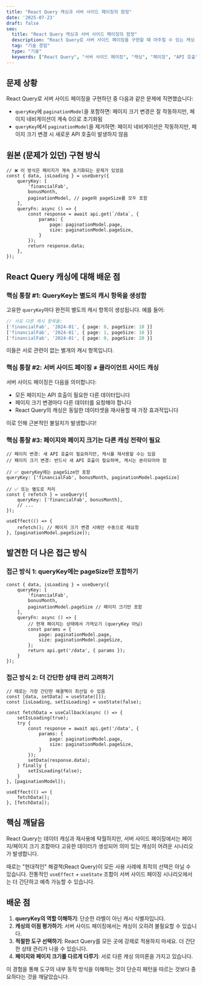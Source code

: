 ```yaml
---
title: "React Query 캐싱과 서버 사이드 페이징의 함정"
date: '2025-07-23'
draft: false
seo:
  title: "React Query 캐싱과 서버 사이드 페이징의 함정"
  description: "React Query로 서버 사이드 페이징을 구현할 때 마주칠 수 있는 캐싱 문제와 해결 방법"
  tag: "기술 경험"
  type: "기술"
  keywords: ["React Query", "서버 사이드 페이징", "캐싱", "페이징", "API 호출"]
---
```


## 문제 상황

React Query로 서버 사이드 페이징을 구현하던 중 다음과 같은 문제에 직면했습니다:

- `queryKey`에 `paginationModel`을 포함하면: 페이지 크기 변경은 잘 작동하지만, 페이지 네비게이션이 계속 0으로 초기화됨
- `queryKey`에서 `paginationModel`을 제거하면: 페이지 네비게이션은 작동하지만, 페이지 크기 변경 시 새로운 API 호출이 발생하지 않음

## 원본 (문제가 있던) 구현 방식

```tsx
// ❌ 이 방식은 페이지가 계속 초기화되는 문제가 있었음
const { data, isLoading } = useQuery({
    queryKey: [
        'financialFab',
        bonusMonth,
        paginationModel, // page와 pageSize를 모두 포함
    ],
    queryFn: async () => {
        const response = await api.get(`/data`, {
            params: {
                page: paginationModel.page,
                size: paginationModel.pageSize,
            }
        });
        return response.data;
    },
});
```

## React Query 캐싱에 대해 배운 점

### 핵심 통찰 #1: QueryKey는 별도의 캐시 항목을 생성함

고유한 `queryKey`마다 완전히 별도의 캐시 항목이 생성됩니다. 예를 들어:

```ts
// 서로 다른 캐시 항목들:
['financialFab', '2024-01', { page: 0, pageSize: 10 }]
['financialFab', '2024-01', { page: 1, pageSize: 10 }]
['financialFab', '2024-01', { page: 0, pageSize: 20 }]
```

이들은 서로 관련이 없는 별개의 캐시 항목입니다.

### 핵심 통찰 #2: 서버 사이드 페이징 ≠ 클라이언트 사이드 캐싱

서버 사이드 페이징은 다음을 의미합니다:
- 모든 페이지는 API 호출이 필요한 다른 데이터입니다
- 페이지 크기 변경마다 다른 데이터를 요청해야 합니다
- React Query의 캐싱은 동일한 데이터셋을 재사용할 때 가장 효과적입니다

이로 인해 근본적인 불일치가 발생합니다!

### 핵심 통찰 #3: 페이지와 페이지 크기는 다른 캐싱 전략이 필요

```tsx
// 페이지 변경: 새 API 호출이 필요하지만, 캐시를 재사용할 수는 있음
// 페이지 크기 변경: 반드시 새 API 호출이 필요하며, 캐시는 분리되어야 함

// ✅ queryKey에는 pageSize만 포함
queryKey: ['financialFab', bonusMonth, paginationModel.pageSize]

// ✅ 또는 별도로 처리
const { refetch } = useQuery({
    queryKey: ['financialFab', bonusMonth],
    // ...
});

useEffect(() => {
    refetch(); // 페이지 크기 변경 시에만 수동으로 재요청
}, [paginationModel.pageSize]);
```

## 발견한 더 나은 접근 방식

### 접근 방식 1: queryKey에는 pageSize만 포함하기

```tsx
const { data, isLoading } = useQuery({
    queryKey: [
        'financialFab',
        bonusMonth,
        paginationModel.pageSize // 페이지 크기만 포함
    ],
    queryFn: async () => {
        // 현재 페이지는 상태에서 가져오기 (queryKey 아님)
        const params = {
            page: paginationModel.page,
            size: paginationModel.pageSize,
        };
        return api.get('/data', { params });
    }
});
```

### 접근 방식 2: 더 간단한 상태 관리 고려하기

```tsx
// 때로는 가장 간단한 해결책이 최선일 수 있음
const [data, setData] = useState([]);
const [isLoading, setIsLoading] = useState(false);

const fetchData = useCallback(async () => {
    setIsLoading(true);
    try {
        const response = await api.get('/data', {
            params: {
                page: paginationModel.page,
                size: paginationModel.pageSize,
            }
        });
        setData(response.data);
    } finally {
        setIsLoading(false);
    }
}, [paginationModel]);

useEffect(() => {
    fetchData();
}, [fetchData]);
```

## 핵심 깨달음

React Query는 데이터 캐싱과 재사용에 탁월하지만, 서버 사이드 페이징에서는 페이지/페이지 크기 조합마다 고유한 데이터가 생성되어 의미 있는 캐싱이 어려운 시나리오가 발생합니다.

때로는 "현대적인" 해결책(React Query)이 모든 사용 사례에 최적의 선택은 아닐 수 있습니다. 전통적인 `useEffect` + `useState` 조합이 서버 사이드 페이징 시나리오에서는 더 간단하고 예측 가능할 수 있습니다.

## 배운 점

1. **queryKey의 역할 이해하기**: 단순한 라벨이 아닌 캐시 식별자입니다.
2. **캐싱의 이점 평가하기**: 서버 사이드 페이징에서는 캐싱이 오히려 불필요할 수 있습니다.
3. **적절한 도구 선택하기**: React Query를 모든 곳에 강제로 적용하지 마세요. 더 간단한 상태 관리가 나을 수 있습니다.
4. **페이지와 페이지 크기를 다르게 다루기**: 서로 다른 캐싱 의미론을 가지고 있습니다.

이 경험을 통해 도구의 내부 동작 방식을 이해하는 것이 단순히 패턴을 따르는 것보다 중요하다는 것을 깨달았습니다.